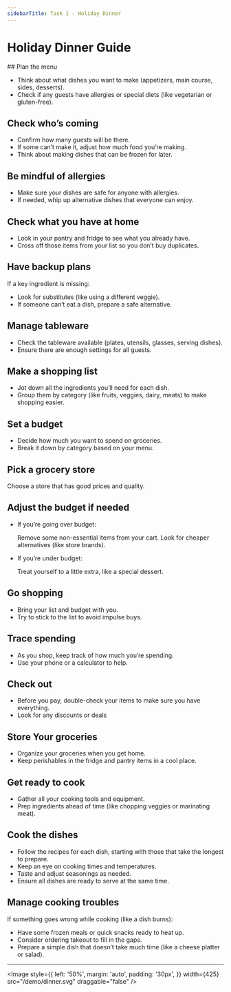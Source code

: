 ```yaml
---
sidebarTitle: Task 1 - Holiday Dinner
---
```




# Holiday Dinner Guide

<Steps>
## Plan the menu

*   Think about what dishes you want to make (appetizers, main course, sides,
    desserts).
*   Check if any guests have allergies or special diets (like vegetarian or
    gluten-free).


## Check who’s coming

*   Confirm how many guests will be there.
*   If some can’t make it, adjust how much food you’re making.
*   Think about making dishes that can be frozen for later.


## Be mindful of allergies

*   Make sure your dishes are safe for anyone with allergies.
*   If needed, whip up alternative dishes that everyone can enjoy.


## Check what you have at home

*   Look in your pantry and fridge to see what you already have.
*   Cross off those items from your list so you don’t buy duplicates.


## Have backup plans

If a key ingredient is missing:
*   Look for substitutes (like using a different veggie).
*   If someone can’t eat a dish, prepare a safe alternative.


## Manage tableware

*   Check the tableware available (plates, utensils, glasses, serving dishes).
*   Ensure there are enough settings for all guests.


## Make a shopping list

*   Jot down all the ingredients you’ll need for each dish.
*   Group them by category (like fruits, veggies, dairy, meats) to make shopping
    easier.


## Set a budget

*   Decide how much you want to spend on groceries.
*   Break it down by category based on your menu.


## Pick a grocery store

Choose a store that has good prices and quality.


## Adjust the budget if needed

*   If you’re going over budget:

    Remove some non-essential items from your cart.
    Look for cheaper alternatives (like store brands).

*   If you’re under budget:

    Treat yourself to a little extra, like a special dessert.


## Go shopping

*   Bring your list and budget with you.
*   Try to stick to the list to avoid impulse buys.


## Trace spending

*   As you shop, keep track of how much you’re spending.
*   Use your phone or a calculator to help.


## Check out

*   Before you pay, double-check your items to make sure you have everything.
*   Look for any discounts or deals


## Store Your groceries

*   Organize your groceries when you get home.
*   Keep perishables in the fridge and pantry items in a cool place.


## Get ready to cook

*   Gather all your cooking tools and equipment.
*   Prep ingredients ahead of time (like chopping veggies or marinating meat).


## Cook the dishes

*   Follow the recipes for each dish, starting with those that take the longest
    to prepare.
*   Keep an eye on cooking times and temperatures.
*   Taste and adjust seasonings as needed.
*   Ensure all dishes are ready to serve at the same time.


## Manage cooking troubles

If something goes wrong while cooking (like a dish burns):
*   Have some frozen meals or quick snacks ready to heat up.
*   Consider ordering takeout to fill in the gaps.
*   Prepare a simple dish that doesn’t take much time (like a cheese platter or
    salad).
</Steps>

---

<Image
  style={{
    left: '50%',
    margin: 'auto',
    padding: '30px',
  }}
  width={425}
  src="/demo/dinner.svg"
  draggable="false"
/>
